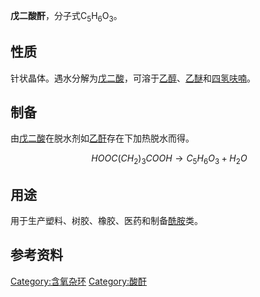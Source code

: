 {{Chembox
| Reference = <ref name="cb">[http://www.chemicalbook.com/ChemicalProductProperty_CN_CB7778519.htm 戊二酸酐]</ref>
| Name = 戊二酸酐
| NameEn = Glutaric anhydride<br />Pyroglutaric acid
| ImageFile = Glutaric anhydride.svg
| IUPACName = Oxane-2,6-dione
| OtherNames = 胶酸酐<br />戊二酐
| Section1 = {{Chembox Identifiers
| CASNo = 108-55-4
| CASNo_Ref = {{cascite|changed|??}}
|    EINECS  =  203-595-6
|    PubChem  =  7940
|    SMILES  =  C1CC(=O)OC(=O)C1
}}
| Section2 = {{Chembox Properties
|   Formula = C<sub>5</sub>H<sub>6</sub>O<sub>3</sub>
|   MolarMass = 114.099
|   Appearance = 白色粉末<ref name="cb1">[http://www.chemicalbook.com/ProductMSDSDetailCB7778519_EN.htm Dihydro-2H-pyran-2,6(3H)-dione(108-55-4)]</ref>或针状晶体<ref name="zghg">中国化工产品大全 上卷，Da204 戊二酸酐，页540</ref>
|   Density = 1.411 g/cm<sup>3</sup>
|   MeltingPt = 50～55 °C
|   BoilingPt = 150 °C (10 mmHg)
|   Solubility = 与水反应，生成[[戊二酸|戊二酸]]
|   SolOther = 溶于[[乙醇|乙醇]]、[[乙醚|乙醚]]和[[四氢呋喃|四氢呋喃]]
|   pKa = 
|   pKb = }}
| Section7 = {{Chembox Hazards
|   EUClass = 有害 ('''Xn''')
|   RPhrases = {{R20/21/22}}, {{R36/37/38}}, {{R41}}
|   SPhrases = {{S26}}, {{S36/37/39}}
    }}
}}

'''戊二酸酐'''，分子式C<sub>5</sub>H<sub>6</sub>O<sub>3</sub>。

==性质==
针状晶体。遇水分解为[[戊二酸|戊二酸]]，可溶于[[乙醇|乙醇]]、[[乙醚|乙醚]]和[[四氢呋喃|四氢呋喃]]。

==制备==
由[[戊二酸|戊二酸]]在脱水剂如[[乙酐|乙酐]]存在下加热脱水而得。
:<math>\ HOOC(CH_2)_3COOH\rightarrow C_5H_6O_3+H_2O</math>

==用途==
用于生产塑料、树胶、橡胶、医药和制备[[酰胺|酰胺]]类。

==参考资料==
{{reflist}}

[[Category:含氧杂环|Category:含氧杂环]]
[[Category:酸酐|Category:酸酐]]